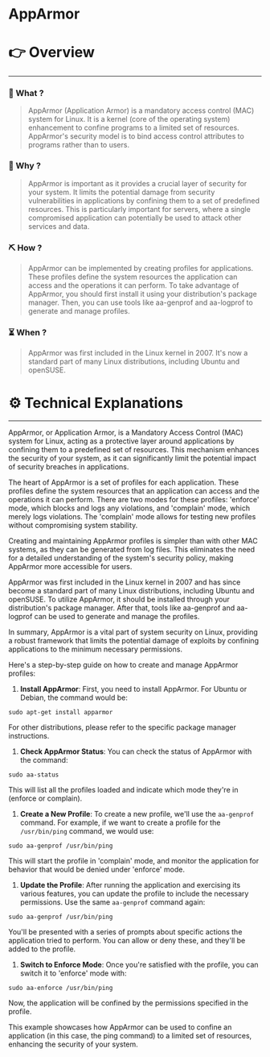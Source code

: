 # AppArmor


# 👉 Overview

---

### 👀 What ?

> AppArmor (Application Armor) is a mandatory access control (MAC) system for Linux. It is a kernel (core of the operating system) enhancement to confine programs to a limited set of resources. AppArmor's security model is to bind access control attributes to programs rather than to users.
> 

### 🧐 Why ?

> AppArmor is important as it provides a crucial layer of security for your system. It limits the potential damage from security vulnerabilities in applications by confining them to a set of predefined resources. This is particularly important for servers, where a single compromised application can potentially be used to attack other services and data.
> 

### ⛏️ How ?

> AppArmor can be implemented by creating profiles for applications. These profiles define the system resources the application can access and the operations it can perform. To take advantage of AppArmor, you should first install it using your distribution's package manager. Then, you can use tools like aa-genprof and aa-logprof to generate and manage profiles.
> 

### ⏳ When ?

> AppArmor was first included in the Linux kernel in 2007. It's now a standard part of many Linux distributions, including Ubuntu and openSUSE.
> 

# ⚙️ Technical Explanations

---

AppArmor, or Application Armor, is a Mandatory Access Control (MAC) system for Linux, acting as a protective layer around applications by confining them to a predefined set of resources. This mechanism enhances the security of your system, as it can significantly limit the potential impact of security breaches in applications.

The heart of AppArmor is a set of profiles for each application. These profiles define the system resources that an application can access and the operations it can perform. There are two modes for these profiles: 'enforce' mode, which blocks and logs any violations, and 'complain' mode, which merely logs violations. The 'complain' mode allows for testing new profiles without compromising system stability.

Creating and maintaining AppArmor profiles is simpler than with other MAC systems, as they can be generated from log files. This eliminates the need for a detailed understanding of the system's security policy, making AppArmor more accessible for users.

AppArmor was first included in the Linux kernel in 2007 and has since become a standard part of many Linux distributions, including Ubuntu and openSUSE. To utilize AppArmor, it should be installed through your distribution's package manager. After that, tools like aa-genprof and aa-logprof can be used to generate and manage the profiles.

In summary, AppArmor is a vital part of system security on Linux, providing a robust framework that limits the potential damage of exploits by confining applications to the minimum necessary permissions.

Here's a step-by-step guide on how to create and manage AppArmor profiles:

1. **Install AppArmor**:
First, you need to install AppArmor. For Ubuntu or Debian, the command would be:

```
sudo apt-get install apparmor

```

For other distributions, please refer to the specific package manager instructions.

1. **Check AppArmor Status**:
You can check the status of AppArmor with the command:

```
sudo aa-status

```

This will list all the profiles loaded and indicate which mode they're in (enforce or complain).

1. **Create a New Profile**:
To create a new profile, we'll use the `aa-genprof` command. For example, if we want to create a profile for the `/usr/bin/ping` command, we would use:

```
sudo aa-genprof /usr/bin/ping

```

This will start the profile in 'complain' mode, and monitor the application for behavior that would be denied under 'enforce' mode.

1. **Update the Profile**:
After running the application and exercising its various features, you can update the profile to include the necessary permissions. Use the same `aa-genprof` command again:

```
sudo aa-genprof /usr/bin/ping

```

You'll be presented with a series of prompts about specific actions the application tried to perform. You can allow or deny these, and they'll be added to the profile.

1. **Switch to Enforce Mode**:
Once you're satisfied with the profile, you can switch it to 'enforce' mode with:

```
sudo aa-enforce /usr/bin/ping

```

Now, the application will be confined by the permissions specified in the profile.

This example showcases how AppArmor can be used to confine an application (in this case, the ping command) to a limited set of resources, enhancing the security of your system.
